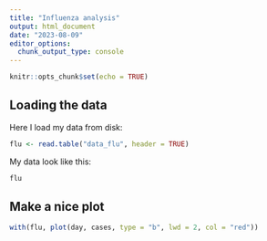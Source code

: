 ```yaml
---
title: "Influenza analysis"
output: html_document
date: "2023-08-09"
editor_options: 
  chunk_output_type: console
---
```


```r
knitr::opts_chunk$set(echo = TRUE)
```

## Loading the data

Here I load my data from disk:

```r
flu <- read.table("data_flu", header = TRUE)
```

My data look like this:

```r
flu
```

## Make a nice plot

```r
with(flu, plot(day, cases, type = "b", lwd = 2, col = "red"))
```

